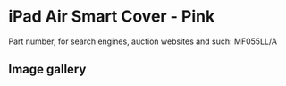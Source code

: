 
# iPad Air Smart Cover - Pink

Part number, for search engines, auction websites and such: MF055LL/A

## Image gallery

<div style={{ width: '100%', maxWidth: '768px' }}>
<GalleryComponent
    images={[
      {
        original: "/everysource/MF055.webp",
        thumbnail: "/everypreview/MF055.webp",
      },
      {
        original: "/everysource/MF055_AV1_SILVER.webp",
        thumbnail: "/everypreview/MF055_AV1_SILVER.webp",
      },
      {
        original: "/everysource/MF055_AV1_SPACE_GRAY.webp",
        thumbnail: "/everypreview/MF055_AV1_SPACE_GRAY.webp",
      },
      {
        original: "/everysource/MF055_AV3.webp",
        thumbnail: "/everypreview/MF055_AV3.webp",
      },
      {
        original: "/everysource/MF055_AV4.webp",
        thumbnail: "/everypreview/MF055_AV4.webp",
      },
      {
        original: "/everysource/MF055_AV5.webp",
        thumbnail: "/everypreview/MF055_AV5.webp",
      },
      {
        original: "/everysource/MF055_AV6.webp",
        thumbnail: "/everypreview/MF055_AV6.webp",
      }
    ]}
  />
</div>